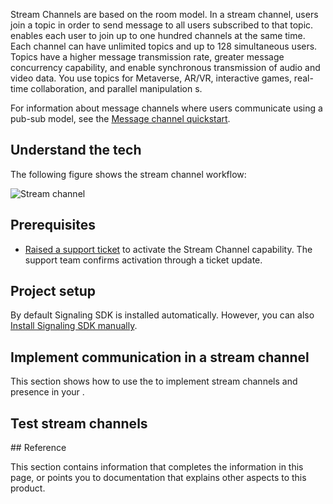 

Stream Channels are based on the room model. In a stream channel, users join a topic in order to send message to all users subscribed to that topic.  <Vg k="MESS"/> enables each user to join up to one hundred channels at the same time. Each channel can have unlimited topics and up to 128 simultaneous users. Topics have a higher message transmission rate, greater message concurrency capability, and enable synchronous transmission of audio and video data. You use topics for Metaverse, AR/VR, interactive games, real-time collaboration, and parallel manipulation <Vpl k="CLIENT" />s.

For information about message channels where users communicate using a pub-sub model, see the [Message channel quickstart](/en/signaling/develop/get-started-sdk).

## Understand the tech

The following figure shows the stream channel workflow:

![Stream channel](/images/signaling/stream-channel-workflow.svg)

## Prerequisites

<Prerequisites />

- [Raised a support ticket](https://agora-ticket.agora.io/) to activate the Stream Channel capability. The <Vg k="COMPANY" /> support team confirms activation through a ticket update.

## Project setup

<Setup />


By default Signaling SDK is installed automatically. However, you can also [Install Signaling SDK manually](../reference/downloads#through-the-agora-website).

## Implement communication in a stream channel

This section shows how to use the <Vpd k="SDK" /> to implement stream channels and presence in your <Vpl k="CLIENT" />.

<ProjectImplement/>

## Test stream channels

<ProjectTest/>

<PlatformWrapper platform="web">
## Reference

This section contains information that completes the information in this page, or points you to documentation that explains other aspects to this
product.

<Reference/>
</PlatformWrapper>
